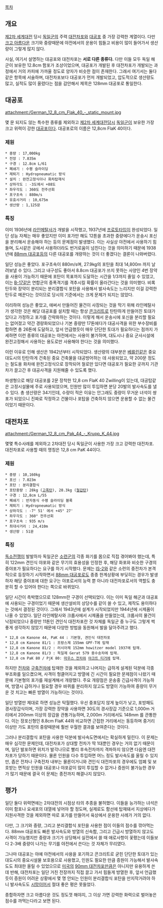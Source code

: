 [[목차]]
== 개요 ==
[[제2차 세계대전]] 당시 [[독일군]]의 주력 [[대전차포]]와 [[대공포]] 중 가장 강력한 계열이다. 다만 [[크고 아름다운]] 크기와 중량때문에 야전에서의 운용이 힘들고 비용이 많이 들어가서 생산량이 그렇게 많지 않다.

사실, 여기서 설명하는 대공포와 대전차포는 '''서로 다른 종류다.''' 다만 이들 모두 독일 해군이 보유한 12.8cm 함포가 조상이었으며, 대공포가 개발된 후 대전차포가 개발되는 과정에서 거의 카피에 가까울 정도로 양자가 비슷한 점이 존재한다. 그래서 여기서는 둘다 같은 항목에 서술하며, 대전차포보다 대공포가 먼저 개발되었고, 압도적으로 생산량도 많고, 실적도 많이 올렸다는 점을 감안해서 제목은 128mm 대공포로 통일한다.
== 대공포 ==
attachment:/German_12_8_cm_Flak_40_-_static_mount.jpg

몇 문 되지도 않는 특수한 종류를 제외하고 [[제2차 세계대전]]당시 [[독일군]]이 보유한 가장 크고 위력이 강한 [[대공포]]이다. 대공포로의 이름은 12,8cm FlaK 40이다.
=== 제원 ===
 * 중량 : 17,000kg
 * 전장 : 7.835m
 * 구경 : 12.8cm L/61
 * 폐쇄기 : 수평 슬라이딩
 * 제퇴기 : Hydropneumatic 방식
 * 설치 : 완전고정식이나 화차탑재식
 * 상하각도 : -3도에서 +88도
 * 좌우각도 : 360도 전주선회
 * 포구초속 : 880m/s
 * 유효사거리 : 10,675m
 * 생산량 : 1,125문
=== 특징 ===
이미 1936년에 [[라인메탈]]사가 개발을 시작했고, 1937년에 [[프로토타입]]이 완성되었다. 일단 성능 자체는 매우 좋았지만 이미 포가만 해도 12톤을 초과한 중량에다가 운송시 포신을 분리해서 운송해야 하는 등의 문제점이 발생했다. 이는 사실상 야전에서 사용하기 힘들며, 도시같은 곳에서 사용하더라도 번거로움이 넘친다는 것을 의미하기 때문에 1938년에 [[88mm 대공포]]등의 다른 대공포를 개량하는 것이 더 좋겠다는 결론이 나와버렸다.

일단 성능은 좋았다. 포구초속이 880m/s며, 27.9kg의 포탄을 최대 14,800m 까지 날려보낼 수 있다. 그리고 내구성도 좋아서 8.8cm 대공포가 쓰지 못하는 사양인 4번 장약을 사용이 가능하기 때문에 포탄이 목표까지 도달하는 시간을 1/3까지 줄일 수 있었고, 이는 [[B-17]]같은 연합군의 중폭격기를 격추시킬 확률이 올라간다는 것을 의미했다. 비록 탄두와 장약이 분리되는 분리결합식 포탄을 사용해서 발사속도는 느리지만 이걸 강력한 탄두로 메꾼다는 것이므로 당시의 기준에서는 크게 문제가 되지는 않았다.

이리하여 성능은 좋았고, 애써서 만들어진 물건이 사장되는 것을 막기 위해 라인메탈사가 생각한 것은 해당 대공포를 설치할 때는 항상 [[콘크리트]]로 탄탄하게 만들어진 토대가 있다고 가정하고 포가를 간략화하는 것이다. 이렇게 해서 운송시에 포신을 분리할 필요는 없어졌고 약간 경량화되었으나 기본 중량만 17톤에다가 대공사격을 위한 부수장비를 합하면 총 26톤에 도달하고, 앞서 언급했듯이 매우 단단한 토대가 필요하다는 점까지 가세하면 이런 종류의 대공포는 야전에서는 사용이 불가하며, 대도시나 중요 군사시설에 완전고정해서 사용하는 용도로만 사용해야 한다는 것을 의미했다.

이런 이유로 인해 생산은 1942년부터 시작되었다. 생산량의 대부분은 [[베를린]]같은 중요 대도시의 탄탄하게 건축된 중요 건축물을 대공방어하는 데 사용되었고, 약 200문 정도는 철도용 화차에 완전고정식으로 장착되어 철로만 있다면 대공포가 필요한 곳까지 기관차가 끌고간 후 대공사격을 지원해줄 수 있도록 했다.

파생형으로 해당 대공포를 2문 장착한 12,8 cm FlaK 40 Zwilling이 있는데, 대공탑같은 고정시설물에 주로 사용되었으며, 인원만 많이 투입하면 분당 20발의 발사속도를 낼 수 있다. 총 생산량은 34기인데, 수량이 적은 이유는 안그래도 중량이 무거운 녀석이 쌍포가 되었으니 진짜로 작정하고 건물이나 포탑을 건축하지 않으면 운용할 수 없는 물건이었기 때문이다.
== 대전차포 ==
attachment:/German_12_8_cm_Pak_44_-_Krupp_K_44.jpg

몇몇 특수사례를 제외하고 2차대전 당시 독일군이 사용한 가장 크고 강력한 대전차포. 대전차포로 사용할 때의 명칭은 12,8 cm PaK 44이다.
=== 제원 ===
 * 중량 : 10,160kg
 * 포신 : 7.023m
 * 포탄 : 분리결합식 
 * 포탄중량 : 28kg ([[고폭탄]]), 28.3kg ([[철갑탄]])
 * 구경 : 12,8cm L/55
 * 폐쇄기 : 반자동식 수평 슬라이딩 블록
 * 제퇴기 : Hydropneumatic 방식
 * 상하각도 : -7° 51' 에서 +45° 27'
 * 좌우각도 : 360° 전주선회
 * 포구초속 : 935 m/s 
 * 최대사거리 : 24,410m
 * 생산량 : 51문
=== 특징 ===
[[독소전쟁]]이 발발하자 독일군은 [[소련군]]의 각종 화기를 몸으로 직접 겪어봐야 했는데, 특히 122mm 견인식 야포와 같은 무기의 효용성을 인정한 후, 해당 화포와 비슷한 구경의 중야포가 필요하다는 요구를 하기 시작했다. 문제는 [[IS-2]]와 같은 소련의 중전차가 본격적으로 등장하기 시작하면서 [[88mm 대공포]]로도 종종 한계상황에 부딪히는 경우가 발생하자 해당 중야포에 대한 요구는 야포로서의 능력 뿐 아니라 대전차포로서의 역할도 충분히 할 수 있어야 한다는 쪽으로 바뀌었다.

일단 시간이 촉박했으므로 128mm란 구경이 선택되었다. 이는 이미 독일 해군과 대공포에 사용되는 구경이었기 때문에 생산설비의 상당수를 같이 쓸 수 있고, 제작도 용이하다는 것에서 결정된 것이다. 그래서 1943년에 설계가 시작되었지만 1944년에 시제품이 나올 수 있었다. 일단 라인메탈사와 크룹사에서 시제품을 만들었는데, 크룹사의 물건이 낙점되었으나 중량만 11톤인 견인식 대전차포란 것 자체를 독일군 중 누구도 그렇게 썩 좋게 생각하지 않았기 때문에 다양한 방법을 동원해서 발을 달아주려고 했다.

 * 12,8 cm Kanone 44, PaK 44 : 기본형, 견인식 대전차포
 * 12,8 cm Kanone 81/1 : 프랑스제 155mm GPF-T에 탑재
 * 12,8 cm Kanone 81/2 : 러시아제 152mm howitzer model 1937에 탑재.
 * 12,8 cm Kanone 81/3 : 독일제 Gerat 579 중수송차에 탑재.
 * 12,8 cm PaK 80 / PjK 80: [[마우스 전차]]와 [[야크트 티거]]에 탑재.

하지만 [[전차]]와 [[구축전차]]에 탑재한 것을 제외하고 나머지는 급하게 설계된 덕분에 각종 부조화를 일으켰으며, 사격이 헝클어지고 방열에 긴 시간이 필요한 문제점이 나왔기 때문에 기본형의 포가를 재설계해서 개량했다. 주요 개량점은 운송중 긴급사격이 가능하며, 방열시 급하거나 필요할 경우 바퀴를 분리하지 않고도 방열이 가능하여 중량이 무거운 것 치고는 빠른 방열이 가능하다는 것이다.

일단 방열만 제대로 하면 성능은 탁월했다. 우선 중포답지 않게 높이가 낮고, 포방패도 경사장갑식이며, 가장 강력한 장약을 사용하면 30도의 경사장갑 기준으로 1,000m 거리에서 200mm 이상의 장갑을 관통가능하며, 2,000m 거리에서도 148mm 를 관통한다. 이는 장포신형인 8.8cm FlaK 44와 비교하면 근접한 거리에서는 동등하며 중거리 이상만 가도 포탄의 중량때문에 훨씬 우월한 결과를 보여준다는 것이다. 

그러나 분리결합식 포탄을 사용한 덕분에 발사속도면에서는 확실하게 밀린다. 이 문제는 매우 심각한 문제인데, 대전차포가 상대할 전차가 딱 1대뿐인 경우는 거의 없기 때문이며, 일단 발포하면 위치가 발각나므로 빨리 후속전차까지 격파하지 않으면 다음엔 대전차포가 당하기 때문이다. 물론 인원을 다수 투입하면 어느 정도 발사속도를 올릴 수 있지만, 좁은 전차나 구축전차 내부는 물론이거니와 견인식 대전차포의 경우에도 엄폐 및 보호받는 면적상 인원을 대공포나 야포같이 많이 투입할 수 없거나 증원이 불가능한 경우가 많기 때문에 결국 이 문제는 종전까지 해결나지 않았다. 
== 평가 ==
일단 둘다 위력면에는 2차대전의 시점상 타의 추종을 불허했다. 이들을 능가하는 녀석은 이미 함포나 요새포의 대열에 넣어야 할 정도며, 실제로도 함선에 탑재돼서 지상에다가 지원사격한 것을 제외하면 따로 포가를 만들어서 육상에서 운용한 사례가 거의 없다.

다만, 그 크기와 중량, 그리고 분리결합식 포탄을 사용한 점이 이들의 점수를 깎아먹는다. 88mm 대공포도 빠른 발사속도와 방열의 신속함, 그리고 긴급시 방열하지 않고도 사격이 가능했지만 중량과 크기가 상당해서 실전에서 쓸 때 애로사항이 꽃폈는데 이들보다 2-3배 중량이 나가는 무기를 야전에서 쓴다는 것 자체가 무리였다. 

그나마 대공포는 야예 야전에서의 사용을 포기하고 콘크리트로 굳힌 단단한 토대가 있는 대도시의 중요시설물 보호용으로 사용했고, 인원도 필요한 만큼 증원이 가능해서 발사속도도 최대한 올릴 수 있었으므로 [[미국]]의 [[90mm 대전차포]]만큼은 아니지만 유용하게 쓴 데 반해, 대전차포는 일단 거친 전장까지 직접 끌고 가서 힘들게 방열한 후, 앞서 언급했듯이 증원이 어려운 상황에서 몇 명 안되는 인원이 분리결합식 포탄을 만지작거려야 하니 발사속도도 [[시망]]이어서 절대 좋은 평은 못들었다.

종합하자면 크고 아름다운 것도 정도껏 해야지, 그 이상 가면 강력한 화력으로 벌어놓은 점수를 까먹는다라고 보면 된다.
